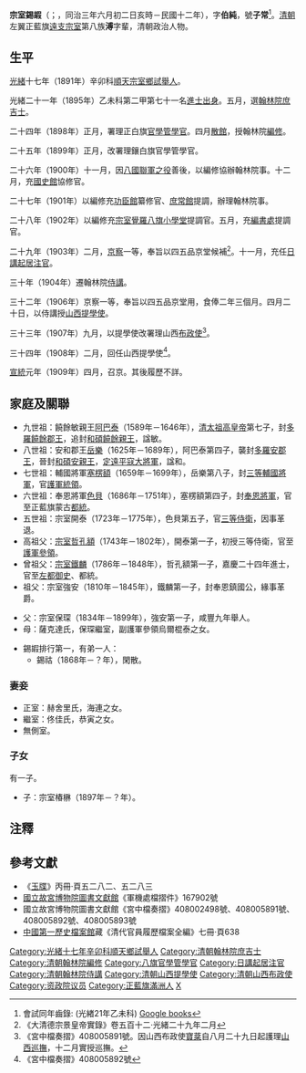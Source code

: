 {{Hatnote|这是[[满族人名|满族人名]]，只称名而不与姓氏连用，其姓氏为[[爱新觉罗氏|爱新觉罗]]。}}
{{otheruses|other=宣統年間的同名陸軍部官員、資政院議員|錫嘏}}
'''宗室錫嘏'''（{{lang-mnc|ᡠᡴᠰᡠᠨ<br> ᠰᡳᡤᡠ|z=Uksun Sigu}}；{{bd|1864年|7月5日|1923年|catIdx=Z宗}}，同治三年六月初二日亥時－民國十二年），字'''伯純'''，號'''子常'''<ref>會試同年齒錄: (光緖21年乙未科) [https://books.google.com/books?id=v3csAAAAYAAJ&printsec=frontcover&source=gbs_ge_summary_r&cad=0#v=onepage&q&f=false Google books] </ref>。[[清朝|清朝]]左翼正藍旗[[遠支宗室|遠支宗室]]第八族'''溥'''字輩，清朝政治人物。

==生平==
[[光緒|光緒]]十七年（1891年）辛卯科[[順天府|順天]][[宗室鄉試|宗室鄉試]][[舉人|舉人]]。

光緒二十一年（1895年）乙未科第二甲第七十一名[[進士出身|進士出身]]。五月，選[[翰林院|翰林院]][[庶吉士|庶吉士]]。

二十四年（1898年）正月，署理正白旗[[官學|官學]][[管學官|管學官]]。四月[[散館|散館]]，授翰林院[[編修|編修]]。

二十五年（1899年）正月，改署理鑲白旗官學管學官。

二十六年（1900年）十一月，因[[八國聯軍之役|八國聯軍之役]]善後，以編修協辦翰林院事。十二月，充[[清國史館|國史館]]協修官。

二十七年（1901年）以編修充[[功臣館|功臣館]]纂修官、[[庶常館|庶常館]]提調，辦理翰林院事。

二十八年（1902年）以編修充[[宗室覺羅八旗小學堂|宗室覺羅八旗小學堂]]提調官。五月，充[[編書處|編書處]]提調官。

二十九年（1903年）二月，[[京察|京察]]一等，奉旨以四五品京堂候補<ref>《大清德宗景皇帝實錄》卷五百十二·光緒二十九年二月</ref>。十一月，充任[[日講起居注官|日講起居注官]]。

三十年（1904年）遷翰林院[[侍講|侍講]]。

三十二年（1906年）京察一等，奉旨以四五品京堂用，食俸二年三個月。四月二十日，以侍講授[[山西|山西]][[提學使|提學使]]。

三十三年（1907年）九月，以提學使改署理山西[[布政使|布政使]]<ref>《宮中檔奏摺》408005891號。因山西布政使[[寶棻|寶棻]]自八月二十九日起護理[[山西巡撫|山西巡撫]]，十二月實授巡撫。</ref>。

三十四年（1908年）二月，回任山西提學使<ref>《宮中檔奏摺》408005892號</ref>。

[[宣統|宣統]]元年（1909年）四月，召京。其後履歷不詳。

==家庭及關聯==
*九世祖：饒餘敏親王[[阿巴泰|阿巴泰]]（1589年－1646年），[[清太祖高皇帝|清太祖高皇帝]]第七子，封[[多羅饒餘郡王|多羅饒餘郡王]]，追封[[和碩饒餘親王|和碩饒餘親王]]，諡敏。
*八世祖：安和郡王[[岳樂|岳樂]]（1625年－1689年），阿巴泰第四子，襲封[[多羅安郡王|多羅安郡王]]，晉封[[和碩安親王|和碩安親王]]，[[定遠平寇大將軍|定遠平寇大將軍]]，諡和。
*七世祖：輔國將軍[[塞楞額|塞楞額]]（1659年－1699年），岳樂第八子，封[[三等輔國將軍|三等輔國將軍]]，官[[護軍統領|護軍統領]]。
*六世祖：奉恩將軍[[色貝|色貝]]（1686年－1751年），塞楞額第四子，封[[奉恩將軍|奉恩將軍]]，官至正藍旗蒙古[[都統|都統]]。
*五世祖：宗室開泰（1723年－1775年），色貝第五子，官[[三等侍衛|三等侍衛]]，因事革退。
*高祖父：[[宗室哲孔額|宗室哲孔額]]（1743年－1802年），開泰第一子，初授三等侍衛，官至[[護軍參領|護軍參領]]。
*曾祖父：[[宗室鐵麟|宗室鐵麟]]（1786年－1848年），哲孔額第一子，嘉慶二十四年進士，官至[[左都御史|左都御史]]、都統。
*祖父：宗室強安（1810年－1845年），鐵麟第一子，封奉恩鎮國公，緣事革爵。

*父：宗室保琛（1834年－1899年），強安第一子，咸豐九年舉人。
*母：薩克達氏，保琛繼室，副護軍參領烏爾棍泰之女。

*錫嘏排行第一，有弟一人：
**錫祜（1868年－？年），閑散。

===妻妾===
*正室：赫舍里氏，海連之女。
*繼室：佟佳氏，恭寅之女。
*無側室。

===子女===
有一子。
*子：宗室椿楙（1897年－？年）。

==注釋==
<div class="references-small">
<references></references>
</div>
==參考文獻==
*《[[玉牒|玉牒]]》丙冊·頁五二八二、五二八三
*[[國立故宮博物院|國立故宮博物院]][https://web.archive.org/web/20110606041041/http://tech2.npm.edu.tw/museum/index.aspx 圖書文獻館]《軍機處檔摺件》167902號
*國立故宮博物院圖書文獻館《宮中檔奏摺》408002498號、408005891號、408005892號、408005893號
*[[中國第一歷史檔案館|中國第一歷史檔案館]]藏《清代官員履歷檔案全編》七冊·頁638 

{{光緒二十一年乙未科殿試金榜}}
{{资政院议员}}
{{DEFAULTSORT:Zong宗}}
[[Category:光緒十七年辛卯科順天鄉試舉人|Category:光緒十七年辛卯科順天鄉試舉人]]
[[Category:清朝翰林院庶吉士|Category:清朝翰林院庶吉士]]
[[Category:清朝翰林院編修|Category:清朝翰林院編修]]
[[Category:八旗官學管學官|Category:八旗官學管學官]]
[[Category:日講起居注官|Category:日講起居注官]]
[[Category:清朝翰林院侍講|Category:清朝翰林院侍講]]
[[Category:清朝山西提學使|Category:清朝山西提學使]]
[[Category:清朝山西布政使|Category:清朝山西布政使]]
[[Category:资政院议员|Category:资政院议员]]
[[Category:正藍旗滿洲人|Category:正藍旗滿洲人]]
[[Category:清朝宗室|X]]
